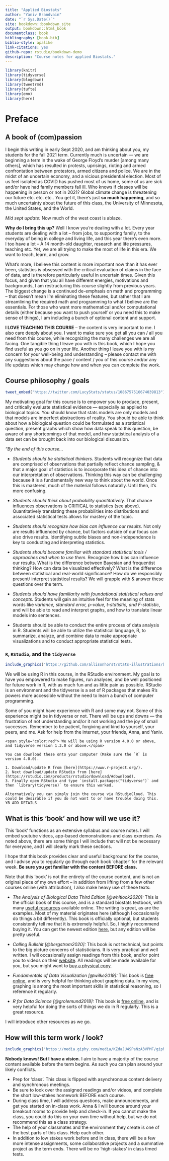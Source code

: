 ```yaml
--- 
title: "Applied Biostats"
author: "Yaniv Brandvain"
date: "`r Sys.Date()`"
site: bookdown::bookdown_site
output: bookdown::html_book
documentclass: book
bibliography: [book.bib]
biblio-style: apalike
link-citations: yes
github-repo: rstudio/bookdown-demo
description: "Course notes for applied Biostats."
---
```



```r
library(knitr)
library(tidyverse)
library(blogdown)
library(tweetrmd)
library(tufte)
library(emo)
library(here)
```

# Preface {-}

## A book of (com)passion {-}

I begin this writing in early Sept 2020, and am thinking about you, my students for the fall 2021 term. Currently much is uncertain — we are beginning a term in the wake of George Floyd's murder [among many others], which has resulted in protests, uprisings, rioting and armed confrontation between protestors, armed citizens and police. We are in the midst of an uncertain economy, and a vicious presidential election. Most of us feel isolated as COVID has pushed most of us home, some of us are sick and/or have had family members fall ill. Who knows if classes will be happening in person or not in 2021? Global climate change is threatening our future etc. etc. etc.. You get it, there's just **so much happening**, and so much uncertainty about the future of this class, the University of Minnesota, the United States, and the World.

*Mid sept update:* Now much of the west coast is ablaze.

**Why do I bring this up?** Well I know you're dealing with a lot. Every year students are dealing with a lot -- from jobs, to supporting family, to the everyday of being in college and living life, and this year there's even more. I too have a lot -- A 14 month-old daughter, research and life pressures, teaching etc. Yet, we are all trying to make the most of life in this era. We want to teach, learn, and grow.

What's more, I believe this content is more important now than it has ever been, statistics is obsessed with the critical evaluation of claims in the face of data, and is therefore particularly useful in uncertain times. Given this focus, and given that you all have different energies, motivations and backgrounds, I am restructuring this course slightly from previous years. The biggest change is a continued de-emphasis on math and programming -- that doesn't mean I'm eliminating these features, but rather that I am streamlining the required math and programming to what I believe are the essentials. For those who want more mathematical and/or computational details (either because you want to push yourself or you need this to make sense of things), I am including a bunch of optional content and support.

**I LOVE TEACHING THIS COURSE** -- the content is very important to me. I also care deeply about you. I want to make sure you get all you can / all you need from this course, while recognizing the many challenges we are all facing. One tangible thing I leave you with is this book, which I hope you find useful as you go on in your life. Another thing I leave you with is my concern for your well-being and understanding -- please contact me with any suggestions about the pace / content / you of this course and/or any life updates which may change how and when you can complete the work.

## Course philosophy / goals {-}


```r
tweet_embed("https://twitter.com/LucyStats/status/1086757516674039813")
```

My motivating goal for this course is to empower you to produce, present, and critically evaluate statistical evidence — especially as applied to biological topics. You should know that stats models are only models and that models are imperfect abstractions of reality. You should be able to think about how a biological question could be formulated as a statistical question, present graphs which show how data speak to this question, be aware of any shortcomings of that model, and how statistical analysis of a data set can be brought back into our biological discussion.

*"By the end of this course...*  

- *Students should be statistical thinkers.* Students will recognize that data are comprised of observations that partially reflect chance sampling, & that a major goal of statistics is to incorporate this idea of chance into our interpretation of observations. Thinking this way can be challenging because it is a fundamentally new way to think about the world. Once this is mastered, much of the material follows naturally. Until then, it's more confusing.  

- *Students should think about probability quantitatively.* That chance influences observations is CRITICAL to statistics (see above). Quantitatively translating these probabilities into distributions and associated statistical tests allows for mastery of the topic.   

- *Students should recognize how bias can influence our results.* Not only are results influenced by chance, but factors outside of our focus can also drive results. Identifying subtle biases and non-independence is key to conducting and interpreting statistics.   

- *Students should become familiar with standard statistical tools / approaches and when to use them.* Recognize how bias can influence our results. What is the difference between Bayesian and frequentist thinking? How can data be visualized effectively? What is the difference between statistical and real-world significance? How do we responsibly present/ interpret statistical results? We will grapple with & answer these questions over the term.   

- *Students should have familiarity with foundational statistical values and concepts.* Students will gain an intuitive feel for the meaning of stats words like *variance, standard error, p-value, t-statistic, and F-statistic*, and will be able to read and interpret graphs, and how to translate linear models into sentences.  

- Students should be able to conduct the entire process of data analysis in R. Students will be able to utilize the statistical language, R, to summarize, analyze, and combine data to make appropriate visualizations and to conduct appropriate statistical tests.

 
### `R`, `RStudio`, and the `tidyverse` {-}

```r
include_graphics("https://github.com/allisonhorst/stats-illustrations/blob/master/rstats-artwork/monster_support.jpg?raw=true")
```


We will be using R in this course, in the RStudio environment. My goal is to have you empowered to make figures, run analyses, and be well positioned for future work in R, with as much fun and as little pain as possible. RStudio is an environment and the tidyverse is a set of R packages that makes R's powers more accessible without the need to learn a bunch of computer programming.

Some of you might have experience with R and some may not. Some of this experience might be in tidyverse or not. There will be ups and downs — the frustration of not understanding and/or it not working and the joy of small successes. Remember to be patient, forgiving and kind to yourself, your peers, and me. Ask for help from the internet, your friends, Anna, and Yaniv.

```block2
<span style="color:red"> We will be using R version 4.0.0 or above, and tidyverse version 1.3.0 or above.</span>  

You can download these onto your computer (Make sure the `R` is version 4.0.0).  

1. Download/update R from [here](https://www.r-project.org/).  
2. Next download/update RStudio from [here](https://rstudio.com/products/rstudio/download/#download).  
3. Finally open RStudio and type `install.packages("tidyverse")` and then `library(tidyverse)` to ensure this worked.  

Alternatively you can simply join the course via RStudioCloud. This could be desirable if you do not want to or have trouble doing this. YB ADD DETAILS
```


## What is this 'book' and how will we use it? {-}

This 'book' functions as an extensive syllabus and course notes. I will embed youtube videos, app-based demonstrations and class exercises. As noted above, there are some things I will include that will not be necessary for everyone, and I will clearly mark these sections.


I hope that this book provides clear and useful background for the course, and I advise you to regularly go through each book 'chapter' for the relevant week. **Be sure you get familiar with the content BEFORE class.**

Note that this 'book' is not the entirety of the course content, and is not an original piece of my own effort -- in addition from lifting from a few other courses online (with attribution), I also make heavy use of these texts:  

- *The Analysis of Biological Data Third Edition [@whitlock2020]:* This is the official book of this course, and is a standard biostats textbook, with many [useful resources](https://whitlockschluter3e.zoology.ubc.ca/) available online. The writing is great, as are the examples. Most of my material originates here (although I occasionally do things a bit differently). This book is officially optional, but students consistently tell me that it is extremely helpful. So, I highly recommend buying it. You can get the newest edition [here](https://www.macmillanlearning.com/college/us/product/Analysis-of-Biological-Data/p/131922623X), but any edition will be pretty useful.   

- *Calling Bullshit [@bergstrom2020]:* This book is not technical, but points to the big picture concerns of statisticians. It is very practical and well written. I will occasionally assign readings from this book, and/or point you to videos on their [website](https://www.callingbullshit.org/videos.html). All readings will be made available for you, but you might want to [buy a physical copy](https://www.penguinrandomhouse.com/books/563882/calling-bullshit-by-carl-t-bergstrom-and-jevin-d-west/).      

- *Fundamentals of Data Visualization [@wilke2019]:* This book is [free online](https://clauswilke.com/dataviz/), and is very helpful for thinking about graphing data. In my view, graphing is among the most important skills in statistical reasoning, so I reference it regularly.  

- *R for Data Science [@grolemund2018]:* This book is [free online](https://r4ds.had.co.nz/), and is very helpful for doing the sorts of things we do in R regularly. This is a great resource.

I will introduce other resources as we go.

## How will this term work / look? {-}

```r
include_graphics("https://media.giphy.com/media/KZdaJU4SPaNzA3VPMF/giphy.gif")
```

**Nobody knows! But I have a vision.**  I aim to have a majority of the course content available before the term begins. As such you can plan around your likely conflicts.  

- Prep for 'class'. This class is flipped with asynchronous content delivery and synchronous meetings.  
- Be sure to look over the assigned readings and/or videos, and complete the short low-stakes homework BEFORE each course.  
- During class time, I will address questions, make announcements, and get you started on in-class work. Anna & I will bounce around your breakout rooms to provide help and check-in. If you cannot make the class, you could do this on your own time without help, but we do not recommend this as a class strategy.
- The help of your classmates and the environment they create is one of the best parts of this class. Help each other.  
- In addition to low stakes work before and in class, there will be a few more intense assignments, some collaborative projects and a summative project as the term ends. There will be no 'high-stakes' in class timed tests.

